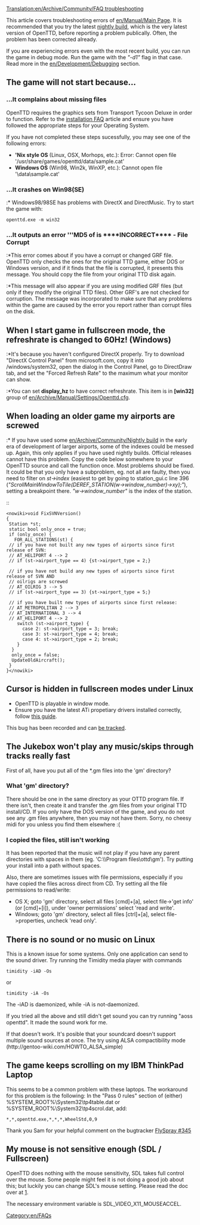 [[Translation:en/Archive/Community/FAQ troubleshooting]]


This article covers troubleshooting errors of [[en/Manual/Main Page]]. It is recommended that you try the latest [[en/Archive/Community/Nightly build|nightly build]], which is the very latest version of OpenTTD, before reporting a problem publically. Often, the problem has been corrected already.

If you are experiencing errors even with the most recent build, you can run the game in debug mode. Run the game with the ''"-d1"'' flag in that case. Read more in the [[en/Development/Debugging]] section.

== The game will not start because... ==

=== ...It complains about missing files ===
OpenTTD requires the graphics sets from Transport Tycoon Deluxe in order to function. Refer to the [[en/Archive/Manual/Installation FAQ|installation FAQ]] article and ensure you have followed the appropriate steps for your Operating System.

If you have not completed these steps sucessfully, you may see one of the following errors:
* ''' 'Nix style OS ''' (Linux, OSX, Morhops, etc.): Error: Cannot open file '/usr/share/games/openttd/data/sample.cat'
* '''Windows OS''' (Win98, Win2k, WinXP, etc.): Cannot open file '<OpenTTD Install Directory>\data\sample.cat'

=== ...It crashes on Win98(SE) ===
:* Windows98/98SE has problems with DirectX and DirectMusic. Try to start the game with: <pre>openttd.exe -m win32</pre>

=== ...It outputs an error '''MD5 of <filename> is ****INCORRECT**** - File Corrupt ===
:*This error comes about if you have a corrupt or changed GRF file. OpenTTD only checks the ones for the original TTD game, either DOS or Windows version, and if it finds that the file is corrupted, it presents this message. You should copy the file from your original TTD disk again.
:*This message will also appear if you are using modified GRF files (but only if they modify the original TTD files).  Other GRF's are not checked for corruption. The message was incorporated to make sure that any problems within the game are caused by the error you report rather than corrupt files on the disk.

== When I start game in fullscreen mode, the refreshrate is changed to 60Hz! (Windows) ==
:*It's because you haven't configured DirectX properly. Try to download "DirectX Control Panel" from microsoft.com, copy it into /windows/system32, open the dialog in the Control Panel, go to DirectDraw tab, and set the "Forced Refresh Rate" to the maximum what your monitor can show.
:*You can set '''display_hz''' to have correct refreshrate. This item is in '''[win32]''' group of [[en/Archive/Manual/Settings/Openttd.cfg]].

== When loading an older game my airports are screwed ==
:* If you have used some [[en/Archive/Community/Nightly build]] in the early era of development of larger airports, some of the indexes could be messed up. Again, this only applies if you have used nightly builds. Official releases cannot have this problem. Copy the code below somewhere to your OpenTTD source and call the function once. Most problems should be fixed. It could be that you only have a subproblem, eg. not all are faulty, then you need to filter on ''st->index'' (easiest to get by going to station_gui.c line 396 (''"ScrollMainWindowToTile(DEREF_STATION(w->window_number)->xy);"''), setting a breakpoint there. ''"w->window_number"'' is the index of the station.

::<pre><nowiki>void FixSVNVersion() 
{ 
 Station *st; 
 static bool only_once = true; 
 if (only_once) { 
   FOR_ALL_STATIONS(st) { 
 // if you have not built any new types of airports since first release of SVN: 
 // AT_HELIPORT 4 --> 2 
 // if (st->airport_type == 4) {st->airport_type = 2;} 

 // if you have not build any new types of airports since first release of SVN AND 
 // oilrigs are screwed 
 // AT_OILRIG 3 --> 5 
 // if (st->airport_type == 3) {st->airport_type = 5;} 

 // if you have built new types of airports since first release: 
 // AT_METROPOLITAN 2 --> 3 
 // AT_INTERNATIONAL 3 --> 4 
 // AT_HELIPORT 4 --> 2 
    switch (st->airport_type) { 
      case 2: st->airport_type = 3; break; 
      case 3: st->airport_type = 4; break; 
      case 4: st->airport_type = 2; break; 
    } 
  } 
  only_once = false; 
  UpdateOldAircraft(); 
 } 
}</nowiki></pre>

== Cursor is hidden in fullscreen modes under Linux ==
* OpenTTD is playable in window mode.
* Ensure you have the latest ATi propetiary drivers installed correctly, follow [http://xoomer.virgilio.it/flavio.stanchina/debian/fglrx-installer.html this guide].

This bug has been recorded and can [https://sourceforge.net/tracker/?func=detail&atid=636365&aid=1332767&group_id=103924 be tracked].

== The Jukebox won't play any music/skips through tracks really fast ==
First of all, have you put all of the *.gm files into the 'gm' directory?
=== What 'gm' directory? ===
There should be one in the same directory as your OTTD program file. If there isn't, then create it and transfer the .gm files from your original TTD install/CD.
If you only have the DOS version of the game, and you do not see any .gm files anywhere, then you may not have them. Sorry, no cheesy midi for you unless you find them elsewhere :(
=== I copied the files, still isn't working ===
It has been reported that the music will not play if you have any parent directories with spaces in them (eg. 'C:\\Program files\ottd\gm').
Try putting your install into a path without spaces.

Also, there are sometimes issues with file permissions, especially if you have copied the files across direct from CD.
Try setting all the file permissions to read/write:
* OS X; goto 'gm' directory, select all files [cmd]+[a], select file->'get info' (or [cmd]+[i]), under 'owner permissions' select 'read and write'.
* Windows; goto 'gm' directory, select all files [ctrl]+[a], select file->properties, uncheck 'read only'.


== There is no sound or no music on Linux ==
This is a known issue for some systems. Only one application can send to the sound driver.
Try running the Timidity media player with commands <pre>timidity -iAD -Os</pre> or <pre>timidity -iA -Os</pre> The -iAD is daemonized, while -iA is not-daemonized.

If you tried all the above and still didn't get sound you can try running "aoss openttd". It made the sound work for me.

If that doesn't work. It's posible that your soundcard doesn't support multiple sound sources at once. The try using ALSA compactibility mode (http://gentoo-wiki.com/HOWTO_ALSA_simple)

== The game keeps scrolling on my IBM ThinkPad Laptop ==
This seems to be a common problem with these laptops. The workaround for this problem is the following:
In the "Pass 0 rules" section of (either) %SYSTEM_ROOT%\System32\tp4table.dat or %SYSTEM_ROOT%\System32\tp4scrol.dat, add:

<pre>*,*,openttd.exe,*,*,*,WheelStd,0,9</pre>
Thank you Sam for your helpful comment on the bugtracker [http://bugs.openttd.org/task/345 FlySpray #345]

== My mouse is not sensitive enough (SDL / Fullscreen) ==
OpenTTD does nothing with the mouse sensitivity, SDL takes full control over the mouse. Some people might feel it is not doing a good job about this; but luckily you can change SDL's mouse setting. Please read the doc over at [ftp://ptah.lnf.kth.se/pub/misc/sdl-env-vars].

The necessary environment variable is SDL_VIDEO_X11_MOUSEACCEL.

[[Category:en/FAQs]]